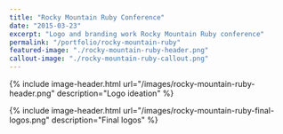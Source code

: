 ```yaml
---
title: "Rocky Mountain Ruby Conference"
date: "2015-03-23"
excerpt: "Logo and branding work Rocky Mountain Ruby conference"
permalink: "/portfolio/rocky-mountain-ruby"
featured-image: "./rocky-mountain-ruby-header.png"
callout-image: "./rocky-mountain-ruby-callout.png"
---
```


{% include image-header.html url="/images/rocky-mountain-ruby-header.png" description="Logo ideation" %}

{% include image-header.html url="/images/rocky-mountain-ruby-final-logos.png" description="Final logos" %}